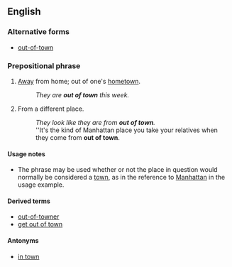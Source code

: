 ==English==

===Alternative forms===
* [[out-of-town]] {{qualifier|especially in attributive use}}

===Prepositional phrase===
{{head|en|prepositional phrase|head=[[out]] [[of]] [[town]]}}

# {{context|of a person|lang=en}} [[away|Away]] from home; out of one's [[hometown]].
#: ''They are '''out of town''' this week.''
# {{context|of a person|lang=en}} From a different place.
#: ''They look like they are from '''out of town'''.''
#: ''It's the kind of Manhattan place you take your relatives when they come from '''out of town'''.

====Usage notes====
* The phrase {{m|en||out of town}} may be used whether or not the place in question would normally be considered a [[town]], as in the reference to [[Manhattan]] in the usage example.

====Derived terms====
* [[out-of-towner]]
* [[get out of town]]

====Antonyms====
* [[in town]]